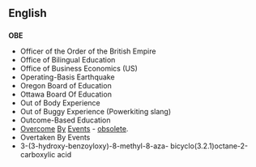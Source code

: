 ==English==
==={{initialism}}===
'''OBE'''
*Officer of the Order of the British Empire
*Office of Bilingual Education
*Office of Business Economics (US)
*Operating-Basis Earthquake
*Oregon Board of Education
*Ottawa Board Of Education
*Out of Body Experience
*Out of Buggy Experience (Powerkiting slang)
*Outcome-Based Education
*[[Overcome]] [[By]] [[Events]] - [[obsolete]].
*Overtaken By Events
*3-(3-hydroxy-benzoyloxy)-8-methyl-8-aza- bicyclo(3.2.1)octane-2-carboxylic acid